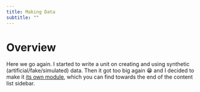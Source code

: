 ```yaml
---
title: Making Data
subtitle: ""
---
```


# Overview

Here we go again. I started to write a unit on creating and using synthetic (artificial/fake/simulated) data. Then it got too big again 😁 and I decided to make it [its own module](../module-synthetic-data/synthetic-data-overview.qmd), which you can find towards the end of the content list sidebar.


